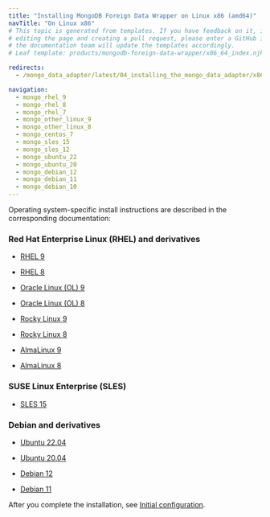 ```yaml
---
title: "Installing MongoDB Foreign Data Wrapper on Linux x86 (amd64)"
navTitle: "On Linux x86"
# This topic is generated from templates. If you have feedback on it, instead of
# editing the page and creating a pull request, please enter a GitHub issue and
# the documentation team will update the templates accordingly.
# Leaf template: products/mongodb-foreign-data-wrapper/x86_64_index.njk

redirects:
  - /mongo_data_adapter/latest/04_installing_the_mongo_data_adapter/x86_amd64/

navigation:
  - mongo_rhel_9
  - mongo_rhel_8
  - mongo_rhel_7
  - mongo_other_linux_9
  - mongo_other_linux_8
  - mongo_centos_7
  - mongo_sles_15
  - mongo_sles_12
  - mongo_ubuntu_22
  - mongo_ubuntu_20
  - mongo_debian_12
  - mongo_debian_11
  - mongo_debian_10
---
```


Operating system-specific install instructions are described in the corresponding documentation:

### Red Hat Enterprise Linux (RHEL) and derivatives

- [RHEL 9](mongo_rhel_9)

- [RHEL 8](mongo_rhel_8)

- [Oracle Linux (OL) 9](mongo_rhel_9)

- [Oracle Linux (OL) 8](mongo_rhel_8)

- [Rocky Linux 9](mongo_other_linux_9)

- [Rocky Linux 8](mongo_other_linux_8)

- [AlmaLinux 9](mongo_other_linux_9)

- [AlmaLinux 8](mongo_other_linux_8)

### SUSE Linux Enterprise (SLES)

- [SLES 15](mongo_sles_15)

### Debian and derivatives

- [Ubuntu 22.04](mongo_ubuntu_22)

- [Ubuntu 20.04](mongo_ubuntu_20)

- [Debian 12](mongo_debian_12)

- [Debian 11](mongo_debian_11)

After you complete the installation, see [Initial configuration](../../configuring).
